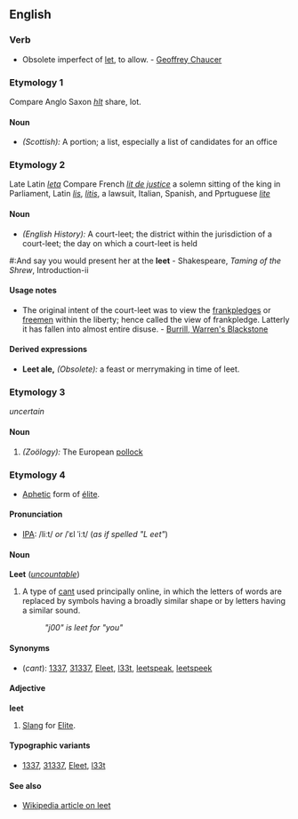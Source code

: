 ==English==
===Verb===
*Obsolete imperfect of [[let]], to allow. - [[Geoffrey Chaucer]]
===Etymology 1===
Compare Anglo Saxon ''[[hlt]]'' share, lot.
====Noun====
*''(Scottish):'' A portion; a list, especially a list of candidates for an office
===Etymology 2===
Late Latin ''[[leta]]'' Compare French ''[[lit de justice]]'' a solemn sitting of the king in Parliament, Latin ''[[lis]]'', ''[[litis]]'', a lawsuit, Italian, Spanish, and Pprtuguese ''[[lite]]''
====Noun====
*''(English History):'' A court-leet; the district within the jurisdiction of a court-leet; the day on which a court-leet is held
#:And say you would present her at the '''leet''' - Shakespeare, ''Taming of the Shrew'', Introduction-ii
====Usage notes====
*The original intent of the court-leet was to view the [[frankpledge]]s or [[freemen]] within the liberty; hence called the view of frankpledge. Latterly it has fallen into almost entire disuse. - [[Burrill, Warren's Blackstone]]
====Derived expressions====
*'''Leet ale,''' ''(Obsolete):'' a feast or merrymaking in time of leet. 
===Etymology 3===
''uncertain''
====Noun====
#''(Zoölogy):'' The European [[pollock]]

===Etymology 4===
*[[Aphetic]] form of [[élite]].

====Pronunciation====
*[[IPA]]: /liːt/ ''or'' /ˈɛl ˈiːt/ (''as if spelled "L eet"'')

====Noun====
'''Leet''' (''[[uncountable]]'')
#A type of [[cant]] used principally online, in which the letters of words are replaced by symbols having a broadly similar shape or by letters having a similar sound.
#:''"j00" is leet for "you"''

====Synonyms====
*(''cant''): [[1337]], [[31337]], [[Eleet]], [[l33t]], [[leetspeak]], [[leetspeek]]

====Adjective====
'''leet'''
#[[Slang]] for [[Elite]].

====Typographic variants====
* [[1337]], [[31337]], [[Eleet]], [[l33t]]

====See also====
*[[w:leet|Wikipedia article on leet]]